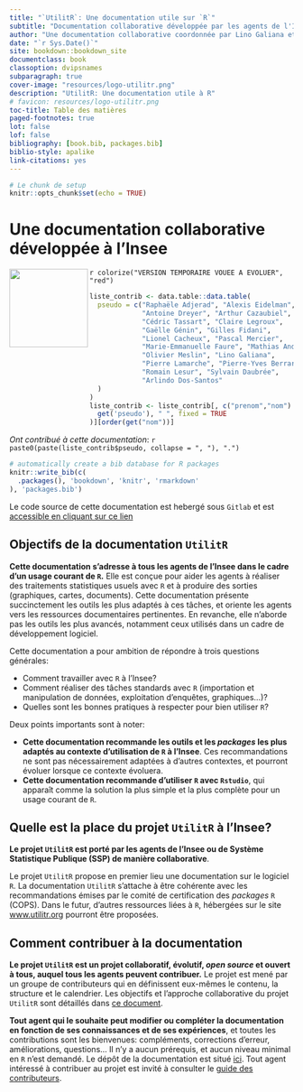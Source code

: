 ```yaml
--- 
title: "`UtilitR`: Une documentation utile sur `R`"
subtitle: "Documentation collaborative développée par les agents de l'Insee"
author: "Une documentation collaborative coordonnée par Lino Galiana et Olivier Meslin"
date: "`r Sys.Date()`"
site: bookdown::bookdown_site
documentclass: book
classoption: dvipsnames
subparagraph: true
cover-image: "resources/logo-utilitr.png"
description: "UtilitR: Une documentation utile à R"
# favicon: resources/logo-utilitr.png
toc-title: Table des matières
paged-footnotes: true
lot: false
lof: false
bibliography: [book.bib, packages.bib]
biblio-style: apalike
link-citations: yes
---
```


```r
# Le chunk de setup
knitr::opts_chunk$set(echo = TRUE)
```

# Une documentation collaborative développée à l'Insee {-}

```{=html}
<a href='https://www.utilitr.org'><img src='resources/logo-utilitr.png' align="left" height="139px" /></a>
```

`r colorize("VERSION TEMPORAIRE VOUEE A EVOLUER", "red")`


```r
liste_contrib <- data.table::data.table(
  pseudo = c("Raphaële Adjerad", "Alexis Eidelman",
             "Antoine Dreyer", "Arthur Cazaubiel",
             "Cédric Tassart", "Claire Legroux",
             "Gaëlle Génin", "Gilles Fidani",
             "Lionel Cacheux", "Pascal Mercier",
             "Marie-Emmanuelle Faure", "Mathias André",
             "Olivier Meslin", "Lino Galiana",
             "Pierre Lamarche", "Pierre-Yves Berrard",
             "Romain Lesur", "Sylvain Daubrée",
             "Arlindo Dos-Santos"
  )
)
liste_contrib <- liste_contrib[, c("prenom","nom") := data.table::tstrsplit(
  get('pseudo'), " ", fixed = TRUE
)][order(get("nom"))]
```

*Ont contribué à cette documentation*:
`r paste0(paste(liste_contrib$pseudo, collapse = ", "), ".")`


```r
# automatically create a bib database for R packages
knitr::write_bib(c(
  .packages(), 'bookdown', 'knitr', 'rmarkdown'
), 'packages.bib')
```

Le code source de cette documentation est hebergé sous
`Gitlab` et est
[accessible en cliquant sur ce lien](https://github.com/InseeFrLab/utilitR)

## Objectifs de la documentation `UtilitR` {-}

**Cette documentation s'adresse à tous les agents de l'Insee dans le cadre d'un usage courant de `R`.** Elle est conçue pour aider les agents à réaliser des traitements statistiques usuels avec `R` et à produire des sorties (graphiques, cartes, documents). Cette documentation présente succinctement les outils les plus adaptés à ces tâches, et oriente les agents vers les ressources documentaires pertinentes. En revanche, elle n'aborde pas les outils les plus avancés, notamment ceux utilisés dans un cadre de développement logiciel.

Cette documentation a pour ambition de répondre à trois questions générales:

* Comment travailler avec `R` à l'Insee?
* Comment réaliser des tâches standards avec `R` (importation et manipulation de données, exploitation d'enquêtes, graphiques...)?
* Quelles sont les bonnes pratiques à respecter pour bien utiliser `R`?

Deux points importants sont à noter:

* __Cette documentation recommande les outils et les *packages* les plus adaptés au contexte d'utilisation de `R` à l'Insee__. Ces recommandations ne sont pas nécessairement adaptées à d'autres contextes, et pourront évoluer lorsque ce contexte évoluera.
* __Cette documentation recommande d'utiliser `R` avec `Rstudio`__, qui apparaît comme la solution la plus simple et la plus complète pour un usage courant de `R`.

## Quelle est la place du projet `UtilitR` à l'Insee? {-}

**Le projet `UtilitR` est porté par les agents de l'Insee ou de Système Statistique Publique (SSP) de manière collaborative**.

Le projet `UtilitR` propose en premier lieu une documentation sur le logiciel `R`.
La documentation `UtilitR` s'attache à être cohérente avec les recommandations émises par le comité de certification des _packages_ `R` (COPS).
Dans le futur, d'autres ressources liées à `R`, hébergées sur le site [www.utilitr.org](https://www.utilitr.org) pourront être proposées.


## Comment contribuer à la documentation {-}

**Le projet `UtilitR` est un projet collaboratif, évolutif, *open source* et ouvert à tous, auquel tous les agents peuvent contribuer.** Le projet est mené par un groupe de contributeurs qui en définissent eux-mêmes le contenu, la structure et le calendrier. Les objectifs et l'approche collaborative du projet `UtilitR` sont détaillés dans [ce document](LIEN VERS LE MANIFESTE).

**Tout agent qui le souhaite peut modifier ou compléter la documentation en fonction de ses connaissances et de ses expériences**, et toutes les contributions sont les bienvenues: compléments, corrections d'erreur, améliorations, questions... Il n'y a aucun prérequis, et aucun niveau minimal en `R` n'est demandé. Le dépôt de la documentation est situé [ici](https://github.com/InseeFrLab/utilitR). Tout agent intéressé à contribuer au projet est invité à consulter le [guide des contributeurs](CONTRIBUTING.md). 

